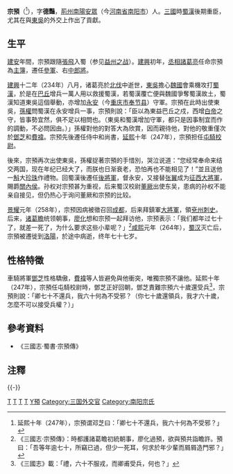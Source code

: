 '''宗預'''（{{bd|188年||264年|catIdx=Z宗}}<ref>延熙十年（247年），宗預谓邓芝曰：「卿七十不還兵，我六十何為不受邪？」</ref>），字'''德豔'''，[[荊州_(古代)|荊州]][[南陽郡|南陽]][[安眾縣|安眾]]（今[[河南省|河南省]][[南阳市|南阳市]]）人。[[三國|三國]]時[[蜀漢|蜀漢]]後期重臣，尤其在與[[孙吴|東吳]]的外交上作出了貢獻。

==生平==
[[建安_(漢獻帝)|建安]]年間，宗預跟隨[[張飛|張飛]]入蜀（参见[[益州之战|益州之战]]）。[[建兴_(蜀汉)|建興]]初年，[[丞相|丞相]][[諸葛亮|諸葛亮]]任命宗預為[[主簿|主簿]]，遷任[[參軍|參軍]]、右[[中郎將|中郎將]]。

[[建兴_(蜀汉)|建興]]十二年（234年）八月，诸葛亮於[[諸葛亮北伐|北伐]]中逝世，[[孫吳|東吳]]擔心[[曹魏|魏國]]會乘機攻打[[蜀漢|蜀漢]]，於是在[[巴丘|巴丘]]增兵一萬人用以救援蜀漢，若蜀漢覆亡便與魏國爭奪蜀漢故土，蜀漢知道東吳這個舉動，亦增加[[永安縣|永安]]（今[[重庆市|重庆市]][[奉节县|奉节县]]）守軍。宗預在此時出使東吳，[[孫權|孫權]]問蜀漢在永安增兵一事，宗預則說：「臣以為東益巴丘之戍，西增[[白帝城|白帝]]之守，皆事勢宜然，俱不足以相問也。（東吳和蜀漢增加守軍，都只是因事制宜而作的調動，不必問因由。）」孫權對他的對答大為欣賞，因而親待他，對他的敬重僅次於[[鄧芝|鄧芝]]和[[費褘|費褘]]。宗预先後遷任侍中和尚書，[[延熙_(蜀汉)|延熙]]十年（247年），宗預担任[[屯騎校尉|屯騎校尉]]。

後來，宗預再次出使東吳，孫權捉著宗預的手惜別，哭泣说道：“您经常奉命来结交两国，现在年纪已经大了，而朕也日渐衰老，恐怕再也不能相见了！”並且送他一[[斛|斛]]大[[珍珠|珍珠]]作禮物。回蜀漢後遷任[[後將軍|後將軍]]，督永安，又接替[[张翼_(三国)|张翼]]成为[[征西大將軍|征西大將軍]]，賜爵[[關內侯|關內侯]]。孙权对宗预甚为重视，后来蜀汉校尉[[董厥|董厥]]出使东吴，患病的孙权不能亲自接见，但仍热心于询问董厥和宗预的比较。

[[景耀|景耀]]元年（258年），宗预因病被徵召回[[成都|成都]]，后来拜鎮軍[[大将军_(东亚)|大將軍]]，領[[兗州|兗州]][[刺史|刺史]]。后来，[[诸葛瞻|诸葛瞻]]统领朝事，[[廖化|廖化]]想和宗预一起拜访他，宗预表示：「我们都年过七十了，就差一死了，为什么要求这些小辈呢？」<ref>《三國志·宗預傳》：時都護諸葛瞻初統朝事，廖化過預，欲與預共詣瞻許。預曰：「吾等年逾七十，所竊已過，但少一死耳，何求於年少輩而屑屑造門邪？」</ref>[[咸熙|咸熙]]元年（264年），[[蜀汉|蜀汉]]灭亡后，宗預被遷徙到[[洛陽|洛陽]]，於途中病逝，终年七十七岁。

==性格特徵==
車騎將軍[[鄧芝|鄧芝]]性格驕傲，[[費褘|費褘]]等人皆避免與他衝突，唯獨宗預不讓他。延熙十年（247年），宗預任屯騎校尉時，鄧芝正好回朝，鄧芝責難宗預六十歲還受兵<ref>《三國志》載：「禮，六十不服戎，而卿甫受兵，何也？」</ref>，宗預則說：「卿七十不還兵，我六十何為不受邪？（你七十歲還領兵，我才六十歲，怎麼不可以接受兵權？）」

== 參考資料 ==
*《三國志·蜀書·宗預傳》

== 注釋 ==
<div class="references-small">
<references />
</div>
{{-}}
{{start box}}
{{s-off}}
{{s-before|[[陈到|陈到]]}}
{{s-title|[[蜀汉|蜀汉]]永安都督|249年-258年}}
{{s-after|[[阎宇|阎宇]]}}
{{end box}}
{{三国志}}

[[Category:三國政治人物|T]]
[[Category:蜀漢政治人物|T]]
[[Category:三國軍事人物|T]]
[[Category:蜀漢軍事人物|T]]
[[Category:宗姓|Y預]]
[[Category:三国外交官|Category:三国外交官]]
[[Category:南阳宗氏|Category:南阳宗氏]]
